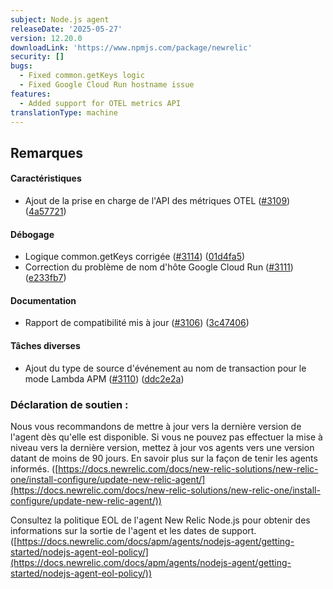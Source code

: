 ```yaml
---
subject: Node.js agent
releaseDate: '2025-05-27'
version: 12.20.0
downloadLink: 'https://www.npmjs.com/package/newrelic'
security: []
bugs:
  - Fixed common.getKeys logic
  - Fixed Google Cloud Run hostname issue
features:
  - Added support for OTEL metrics API
translationType: machine
---
```


## Remarques

#### Caractéristiques

* Ajout de la prise en charge de l&apos;API des métriques OTEL ([#3109](https://github.com/newrelic/node-newrelic/pull/3109)) ([4a57721](https://github.com/newrelic/node-newrelic/commit/4a5772142817afd7ffda0659bad5c9328263fbd0))

#### Débogage

* Logique common.getKeys corrigée ([#3114](https://github.com/newrelic/node-newrelic/pull/3114)) ([01d4fa5](https://github.com/newrelic/node-newrelic/commit/01d4fa586e0bc9d9eefdbc416d94f8e4b2ad6504))
* Correction du problème de nom d&apos;hôte Google Cloud Run ([#3111](https://github.com/newrelic/node-newrelic/pull/3111)) ([e233fb7](https://github.com/newrelic/node-newrelic/commit/e233fb722760a7683a78145d2953d40b22a27f3a))

#### Documentation

* Rapport de compatibilité mis à jour ([#3106](https://github.com/newrelic/node-newrelic/pull/3106)) ([3c47406](https://github.com/newrelic/node-newrelic/commit/3c47406257ee76d47a878bb71bce902e11211e3a))

#### Tâches diverses

* Ajout du type de source d&apos;événement au nom de transaction pour le mode Lambda APM ([#3110](https://github.com/newrelic/node-newrelic/pull/3110)) ([ddc2e2a](https://github.com/newrelic/node-newrelic/commit/ddc2e2ad962d72c0dd99f0c16436e7f64e23dce0))

### Déclaration de soutien :

Nous vous recommandons de mettre à jour vers la dernière version de l&apos;agent dès qu&apos;elle est disponible. Si vous ne pouvez pas effectuer la mise à niveau vers la dernière version, mettez à jour vos agents vers une version datant de moins de 90 jours. En savoir plus sur la façon de tenir les agents informés. ([https://docs.newrelic.com/docs/new-relic-solutions/new-relic-one/install-configure/update-new-relic-agent/](https://docs.newrelic.com/docs/new-relic-solutions/new-relic-one/install-configure/update-new-relic-agent/))

Consultez la politique EOL de l&apos;agent New Relic Node.js pour obtenir des informations sur la sortie de l&apos;agent et les dates de support. ([https://docs.newrelic.com/docs/apm/agents/nodejs-agent/getting-started/nodejs-agent-eol-policy/](https://docs.newrelic.com/docs/apm/agents/nodejs-agent/getting-started/nodejs-agent-eol-policy/))